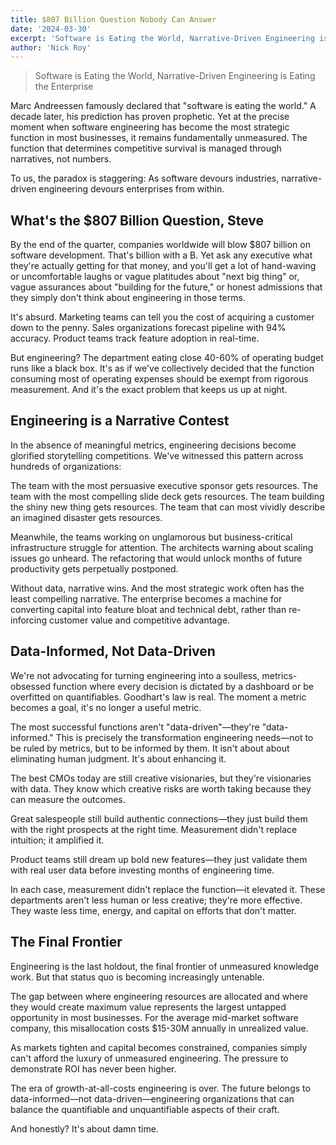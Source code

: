 ```yaml
---
title: $807 Billion Question Nobody Can Answer
date: '2024-03-30'
excerpt: 'Software is Eating the World, Narrative-Driven Engineering is Eating the Enterprise'
author: 'Nick Roy'
---
```


> Software is Eating the World, Narrative-Driven Engineering is Eating the Enterprise

Marc Andreessen famously declared that "software is eating the world." A decade later, his prediction has proven prophetic. Yet at the precise moment when software engineering has become the most strategic function in most businesses, it remains fundamentally unmeasured. The function that determines competitive survival is managed through narratives, not numbers.

To us, the paradox is staggering: As software devours industries, narrative-driven engineering devours enterprises from within.

## What's the $807 Billion Question, Steve

By the end of the quarter, companies worldwide will blow $807 billion on software development. That's billion with a B. Yet ask any executive what they're actually getting for that money, and you'll get a lot of hand-waving or uncomfortable laughs or vague platitudes about "next big thing" or, vague assurances about "building for the future," or honest admissions that they simply don't think about engineering in those terms.

It's absurd. Marketing teams can tell you the cost of acquiring a customer down to the penny. Sales organizations forecast pipeline with 94% accuracy. Product teams track feature adoption in real-time.

But engineering? The department eating close 40-60% of operating budget runs like a black box. It's as if we've collectively decided that the function consuming most of operating expenses should be exempt from rigorous measurement. And it's the exact problem that keeps us up at night.

## Engineering is a Narrative Contest

In the absence of meaningful metrics, engineering decisions become glorified storytelling competitions. We've witnessed this pattern across hundreds of organizations:

The team with the most persuasive executive sponsor gets resources. The team with the most compelling slide deck gets resources. The team building the shiny new thing gets resources. The team that can most vividly describe an imagined disaster gets resources.

Meanwhile, the teams working on unglamorous but business-critical infrastructure struggle for attention. The architects warning about scaling issues go unheard. The refactoring that would unlock months of future productivity gets perpetually postponed.

Without data, narrative wins. And the most strategic work often has the least compelling narrative. The enterprise becomes a machine for converting capital into feature bloat and technical debt, rather than re-inforcing customer value and competitive advantage.

## Data-Informed, Not Data-Driven

We're not advocating for turning engineering into a soulless, metrics-obsessed function where every decision is dictated by a dashboard or be overfitted on quantifiables. Goodhart's law is real. The moment a metric becomes a goal, it's no longer a useful metric.

The most successful functions aren't "data-driven"—they're "data-informed." This is precisely the transformation engineering needs—not to be ruled by metrics, but to be informed by them. It isn't about about eliminating human judgment. It's about enhancing it.

The best CMOs today are still creative visionaries, but they're visionaries with data. They know which creative risks are worth taking because they can measure the outcomes.

Great salespeople still build authentic connections—they just build them with the right prospects at the right time. Measurement didn't replace intuition; it amplified it.

Product teams still dream up bold new features—they just validate them with real user data before investing months of engineering time.

In each case, measurement didn't replace the function—it elevated it. These departments aren't less human or less creative; they're more effective. They waste less time, energy, and capital on efforts that don't matter.

## The Final Frontier

Engineering is the last holdout, the final frontier of unmeasured knowledge work. But that status quo is becoming increasingly untenable.

The gap between where engineering resources are allocated and where they would create maximum value represents the largest untapped opportunity in most businesses. For the average mid-market software company, this misallocation costs $15-30M annually in unrealized value.

As markets tighten and capital becomes constrained, companies simply can't afford the luxury of unmeasured engineering. The pressure to demonstrate ROI has never been higher.

The era of growth-at-all-costs engineering is over. The future belongs to data-informed—not data-driven—engineering organizations that can balance the quantifiable and unquantifiable aspects of their craft.

And honestly? It's about damn time.
